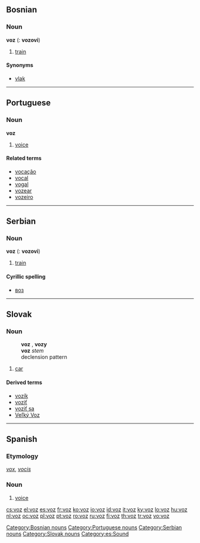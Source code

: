 ==Bosnian==

===Noun===
'''voz''' {{m}} ({{p}}: '''vozovi''')

# [[train]]

====Synonyms====
* [[vlak]]

[[Category:Bosnian nouns]]

----

==Portuguese==

===Noun===
'''voz''' {{f}}

# [[voice]]

====Related terms====
* [[vocação]]
* [[vocal]]
* [[vogal]]
* [[vozear]]
* [[vozeiro]]

[[Category:Portuguese nouns]]

----

==Serbian==

===Noun===
'''voz''' {{m}} ({{p}}: '''vozovi''')

# [[train]]

====Cyrillic spelling====
* [[воз]]

[[Category:Serbian nouns]]

----

==Slovak==

===Noun===
: '''voz''' {{m}}, '''vozy''' {{p}}
: '''voz''' ''stem''
: declension pattern {{sk-dub}}

# [[car]]

====Derived terms====
* [[vozík]]
* [[voziť]]
* [[voziť sa]]
* [[Veľký Voz]]

[[Category:Slovak nouns]]

----

==Spanish==

===Etymology===
{{etyl|la|es}} ''[[vox]]'', ''[[vocis]]''

===Noun===
{{es-noun-f|pl=voces}}

# [[voice]]

[[Category:es:Sound]]

[[cs:voz]]
[[el:voz]]
[[es:voz]]
[[fr:voz]]
[[ko:voz]]
[[io:voz]]
[[id:voz]]
[[it:voz]]
[[ky:voz]]
[[lo:voz]]
[[hu:voz]]
[[nl:voz]]
[[oc:voz]]
[[pl:voz]]
[[pt:voz]]
[[ro:voz]]
[[ru:voz]]
[[fi:voz]]
[[th:voz]]
[[tr:voz]]
[[vo:voz]]